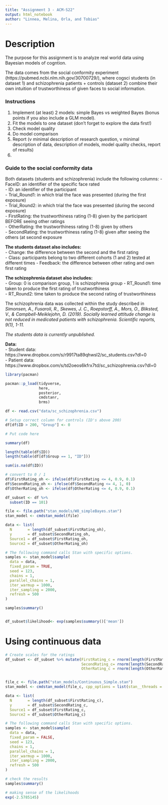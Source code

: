 ```yaml
---
title: "Assignment 3 - ACM-S22"
output: html_notebook
author: "Linnea, Melina, Orla, and Tobias"
---
```


# Description
The purpose for this assignment is to analyze real world data using Bayesian models of cogntion.  

The data comes from the social conformity experiment (https://pubmed.ncbi.nlm.nih.gov/30700729/), where cogsci students (in dataset 1) and schizophrenia patients + controls (dataset 2) combine their own intuition of trustworthiness of given faces to social information.

### Instructions
1. Implement (at least) 2 models: simple Bayes vs weighted Bayes (bonus points if you also include a GLM model).  
2. Fit the  models to one dataset (don't forget to explore the data first!)  
3. Check model quality  
4. Do model comparison  
5. Report (v minimal description of research question, v minimal description of data, description of models, model quality checks, report of results)  
6. [optional]: parameter/model recovery

### Guide to the social conformity data
Both datasets (students and schizophrenia) include the following columns:
- FaceID: an identifier of the specific face rated  
- ID: an identifier of the participant  
- Trial_Round1: in which trial the face was presented (during the first exposure)  
- Trial_Round2: in which trial the face was presented (during the second exposure)  
- FirstRating: the trustworthiness rating (1-8) given by the participant BEFORE seeing other ratings  
- OtherRating: the trustworthiness rating (1-8) given by others  
- SecondRating: the trustworthiness rating (1-8) given after seeing the others (at second exposure  

**The students dataset also includes:**  
- Change: the difference between the second and the first rating  
- Class: participants belong to two different cohorts (1 and 2) tested at different times - Feedback: the difference between other rating and own first rating  

**The schizophrenia dataset also includes:**  
- Group: 0 is comparison group, 1 is schizophrenia group 
- RT_Round1: time taken to produce the first rating of trustworthiness   
- RT_Round2: time taken to produce the second rating of trustworthiness  

The schizophrenia data was collected within the study described in *Simonsen, A., Fusaroli, R., Skewes, J. C., Roepstorff, A., Mors, O., Bliksted, V., & Campbell-Meiklejohn, D. (2019). Socially learned attitude change is not reduced in medicated patients with schizophrenia. Scientific reports, 9(1), 1-11.*

*The students data is currently unpublished.*

**Data:**  
- Student data: https://www.dropbox.com/s/r9917ta89qhwsl2/sc_students.csv?dl=0  
- Patient data: https://www.dropbox.com/s/td2oeos6kfrx7td/sc_schizophrenia.csv?dl=0  


```r

library(pacman)

pacman::p_load(tidyverse,
               here,
               posterior,
               cmdstanr,
               brms)

df <- read.csv("data/sc_schizophrenia.csv")


```



```r
# Setup correct column for controls (ID's above 200)
df[df$ID > 200, "Group"] <- 0

# Put code here

summary(df)

length(table(df$ID))
length(table(df[df$Group == 1, "ID"]))

sum(is.na(df$ID))

# convert to 0 / 1
df$FirstRating_oh <- ifelse(df$FirstRating <= 4, 0.9, 0.1)
df$SecondRating_oh <- ifelse(df$SecondRating <= 4, 1, 0)
df$OtherRating_oh <- ifelse(df$OtherRating <= 4, 0.9, 0.1)

df_subset <- df %>% 
  subset(ID == 101)

```

```r

file <- file.path("stan_models/W8_simpleBayes.stan")
stan_model <- cmdstan_model(file)

data <- list(
  N       = length(df_subset$FirstRating_oh),
  y       = df_subset$SecondRating_oh,
  Source1 = df_subset$FirstRating_oh,
  Source2 = df_subset$OtherRating_oh)

# The following command calls Stan with specific options.
samples <- stan_model$sample(
  data = data,
  fixed_param = TRUE, 
  seed = 123,
  chains = 1,
  parallel_chains = 1,
  iter_warmup = 1000,
  iter_sampling = 2000,
  refresh = 500
)

samples$summary()


df_subset$likelihood<- exp(samples$summary()['mean'])

```


# Using continuous data 
```r
# Create scales for the ratings 
df_subset <- df_subset %>% mutate(FirstRating_c = rnorm(length(FirstRating), FirstRating * 9, 0) / 100,
                                  SecondRating_c= rnorm(length(SecondRating), SecondRating * 9, 0) / 100,
                                  OtherRating_c = rnorm(length(OtherRating), OtherRating * 9, 0) / 100)


file_c <- file.path("stan_models/Continuous_Simple.stan")
stan_model <- cmdstan_model(file_c, cpp_options = list(stan__threads = TRUE))

data <- list(
  N       = length(df_subset$FirstRating_c),
  y       = df_subset$SecondRating_c,
  Source1 = df_subset$FirstRating_c,
  Source2 = df_subset$OtherRating_c)

# The following command calls Stan with specific options.
samples <- stan_model$sample(
  data = data,
  fixed_param = FALSE, 
  seed = 123,
  chains = 1,
  parallel_chains = 1,
  iter_warmup = 1000,
  iter_sampling = 2000,
  refresh = 500
)

# check the results 
samples$summary()

# making sense of the likelihoods 
exp(-2.5785145)

```





